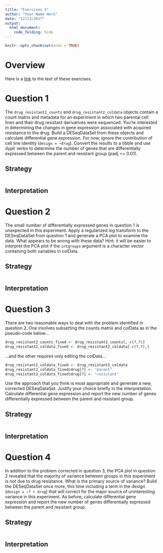 ```yaml
---
title: "Exercises 5"
author: "Your Name Here"
date: "12/13/2017"
output:
  html_document:
    code_folding: hide
---
```


```r
knitr::opts_chunk$set(echo = TRUE)
```

# Overview

Here is a [link](https://raw.githubusercontent.com/rnabioco/eda/master/vignettes/exercises-5.Rmd) to the text of these exercises.

# Question 1

The `drug_resistant2_counts` and `drug_resistant2_coldata` objects contain a count matrix and metadata for an experiment in which two parental cell lines and their drug resistant derivatives were sequenced. You're interested in determining the changes in gene expression associated with acquired resistance to the drug. Build a DESeqDataSet from these objects and calculate differential gene expression. For now, ignore the contribution of cell line identity (`design = ~drug`). Convert the results to a tibble and use dyplr verbs to determine the number of genes that are differentially expressed between the parent and resistant group (padj <= 0.01).

## Strategy

```r

```

## Interpretation

# Question 2

The small number of differentially expressed genes in question 1 is unexpected in this experiment. Apply a regularized log transform to the DESeqDataSet from question 1 and generate a PCA plot to examine the data. What appears to be wrong with these data? Hint: it will be easier to interpret the PCA plot if the `intgroups` argument is a character vector containing both variables in colData.

## Strategy

```r

```

## Interpretation

# Question 3

There are two reasonable ways to deal with the problem identified in question 2. One involves subsetting the counts matrix and colData as in the pseudo-code below...
``` r
drug_resistant2_counts_fixed <- drug_resistant2_counts[,-c(?,?)]
drug_resistant2_coldata_fixed <- drug_resistant2_coldata[-c(?,?),]
```
...and the other requires only editing the colData...
``` r
drug_resistant2_coldata_fixed <- drug_resistant2_coldata
drug_resistant2_coldata_fixed$drug[?] <- "parent"
drug_resistant2_coldata_fixed$drug[?] <- "resistant"
```
Use the approach that you think is most appropriate and generate a new, corrected DESeqDataSet. Justify your choice briefly in the interpretation. Calculate differential gene expression and report the new number of genes differentially expressed between the parent and resistant group.

## Strategy

```r

```

## Interpretation

# Question 4

In addition to the problem corrected in question 3, the PCA plot in question 2 revealed that the majority of variance between groups in this experiment is not due to drug resistance. What is the primary source of variance? Build the DESeqDataSet once more, this time including a term in the design (`design = ~? + drug`) that will correct for the major source of uninteresting variance in this experiment. As before, calculate differential gene expression and report the new number of genes differentially expressed between the parent and resistant group.

## Strategy

```r

```

## Interpretation
